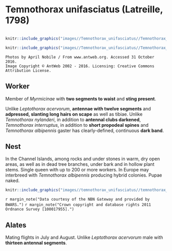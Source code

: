# **Temnothorax unifasciatus** (Latreille, 1798)

```marginfigure
```


```r
knitr::include_graphics("images//Temnothorax_unifasciatus//Temnothorax_unifasciatus_head.jpg")
```

```r
knitr::include_graphics("images//Temnothorax_unifasciatus//Temnothorax_unifasciatus_side.jpg")
```

```block
Photos by April Nobile / From www.antweb.org. Accessed 31 October 2016.
Image Copyright © AntWeb 2002 - 2016. Licensing: Creative Commons Attribution License.
```

## Worker
Member of *Myrmicinae* with **two segments to waist** and **sting present**.

Unlike *Leptothorax acervorum*, **antennae with twelve segments** and **adpressed, slanting long hairs on scape** as well as tibiae. Unlike *Temnothorax nylanderi*, in addition to **antennal clubs darkened**, *Temnothorax interruptus*, in addition to **short propodeal spines** and *Temnothorax albipennis* gaster has clearly-defined, continuous **dark band**.

## Nest
In the Channel Islands, among rocks and under stones in warm, dry open areas, as well as in dead tree branches, under bark and in hollow plant stems. Single queen with up to 200 or more workers. In Europe may interbreed with *Temnothorax albipennis* producing hybrid colonies. Pupae naked.

```r
knitr::include_graphics("images//temnothorax_unifasciatus//temnothorax_unifasciatus_map.png")
```
`r margin_note("Data courtesy of the NBN Gateway and provided by BWARS.")`
`r margin_note("Crown copyright and database rights 2011 Ordnance Survey [100017955].")`

## Alates
Mating flights in July and August. Unlike *Leptothorax acervorum* male with **thirteen antennal segments**.

\pagebreak
